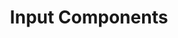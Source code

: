 ---
title: Input Components
description: Form input components for handling various types of data entry.
index: true
---